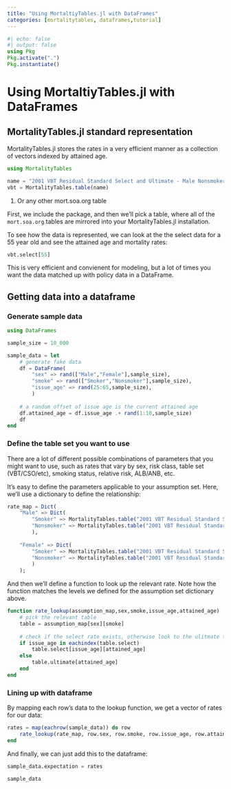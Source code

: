 ```yaml
---
title: "Using MortaltiyTables.jl with DataFrames"
categories: [mortalitytables, dataframes,tutorial]
---
```

```julia
#| echo: false
#| output: false
using Pkg
Pkg.activate(".")
Pkg.instantiate()
```

# Using MortaltiyTables.jl with DataFrames

## MortalityTables.jl standard representation

MortalityTables.jl stores the rates in a very efficient manner as a collection of vectors indexed by attained age.

```julia
using MortalityTables

name = "2001 VBT Residual Standard Select and Ultimate - Male Nonsmoker, ANB" # <1>
vbt = MortalityTables.table(name)
```
1. Or any other mort.soa.org table

First, we include the package, and then we'll pick a table, where all of the `mort.soa.org` tables are mirrored into your MortalityTables.jl installation.

To see how the data is represented, we can look at the the select data for a 55 year old and see the attained age and mortality rates:

```julia
vbt.select[55]
```

This is very efficient and convienent for modeling, but a lot of times you want the data matched up with policy data in a DataFrame.

## Getting data into a dataframe

### Generate sample data
```julia
using DataFrames

sample_size = 10_000

sample_data = let
	# generate fake data
	df = DataFrame(
		"sex" => rand(["Male","Female"],sample_size),
		"smoke" => rand(["Smoker","Nonsmoker"],sample_size),
		"issue_age" => rand(25:65,sample_size),
		)
	
	# a random offset of issue age is the current attained age
	df.attained_age = df.issue_age .+ rand(1:10,sample_size)
	df
end
```

### Define the table set you want to use


There are a lot of different possible combinations of parameters that you might want to use, such as rates that vary by sex, risk class, table set (VBT/CSO/etc), smoking status, relative risk, ALB/ANB, etc.

It's easy to define the parameters applicable to your assumption set. Here, we'll use a dictionary to define the relationship:


```julia
rate_map = Dict(
	"Male" => Dict(
		"Smoker" => MortalityTables.table("2001 VBT Residual Standard Select and Ultimate - Male Smoker, ANB"),
		"Nonsmoker" => MortalityTables.table("2001 VBT Residual Standard Select and Ultimate - Male Nonsmoker, ANB"),
		),
	
	"Female" => Dict(
		"Smoker" => MortalityTables.table("2001 VBT Residual Standard Select and Ultimate - Female Smoker, ANB"),
		"Nonsmoker" => MortalityTables.table("2001 VBT Residual Standard Select and Ultimate - Female Nonsmoker, ANB"),
		)
	);
```	

And then we'll define a function to look up the relevant rate. Note how the function matches the levels we defined for the assumption set dictionary above.

```julia
function rate_lookup(assumption_map,sex,smoke,issue_age,attained_age)
	# pick the relevant table
	table = assumption_map[sex][smoke]
	
	# check if the select rate exists, otherwise look to the ulitmate table
	if issue_age in eachindex(table.select)
		table.select[issue_age][attained_age]
	else
		table.ultimate[attained_age]
	end
end
```
	

### Lining up with dataframe

By mapping each row's data to the lookup function, we get a vector of rates for our data:

```julia
rates = map(eachrow(sample_data)) do row
    rate_lookup(rate_map, row.sex, row.smoke, row.issue_age, row.attained_age)
end
```

And finally, we can just add this to the dataframe:

```julia
sample_data.expectation = rates

sample_data
```